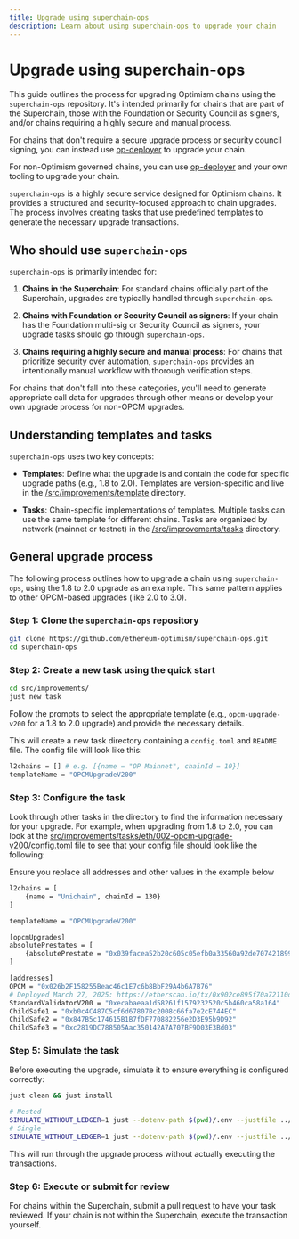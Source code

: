 ```yaml
---
title: Upgrade using superchain-ops
description: Learn about using superchain-ops to upgrade your chain
---
```



# Upgrade using superchain-ops

This guide outlines the process for upgrading Optimism chains using the `superchain-ops` repository. It's intended primarily for chains that are part of the Superchain, those with the Foundation or Security Council as signers, and/or chains requiring a highly secure and manual process.

For chains that don't require a secure upgrade process or security council signing, you can instead use [op-deployer](/stack/smart-contracts/op-deployer-upgrade) to upgrade your chain.

For non-Optimism governed chains, you can use [op-deployer](/stack/smart-contracts/op-deployer-upgrade) and your own tooling to upgrade your chain.

`superchain-ops` is a highly secure service designed for Optimism chains. It provides a structured and security-focused approach to chain upgrades. The process involves creating tasks that use predefined templates to generate the necessary upgrade transactions.

## Who should use `superchain-ops`

`superchain-ops` is primarily intended for:

1.  **Chains in the Superchain**: For standard chains officially part of the Superchain, upgrades are typically handled through `superchain-ops`.

2.  **Chains with Foundation or Security Council as signers**: If your chain has the Foundation multi-sig or Security Council as signers, your upgrade tasks should go through `superchain-ops`.

3.  **Chains requiring a highly secure and manual process**: For chains that prioritize security over automation, `superchain-ops` provides an intentionally manual workflow with thorough verification steps.

For chains that don't fall into these categories, you'll need to generate appropriate call data for upgrades through other means or develop your own upgrade process for non-OPCM upgrades.

## Understanding templates and tasks

`superchain-ops` uses two key concepts:

*   **Templates**: Define what the upgrade is and contain the code for specific upgrade paths (e.g., 1.8 to 2.0). Templates are version-specific and live in the [/src/improvements/template](https://github.com/ethereum-optimism/superchain-ops/tree/main/src/improvements/template) directory.

*   **Tasks**: Chain-specific implementations of templates. Multiple tasks can use the same template for different chains. Tasks are organized by network (mainnet or testnet) in the [/src/improvements/tasks](https://github.com/ethereum-optimism/superchain-ops/tree/main/src/improvements/tasks) directory.

## General upgrade process

The following process outlines how to upgrade a chain using `superchain-ops`, using the 1.8 to 2.0 upgrade as an example. This same pattern applies to other OPCM-based upgrades (like 2.0 to 3.0).

### Step 1: Clone the `superchain-ops` repository

```bash
git clone https://github.com/ethereum-optimism/superchain-ops.git
cd superchain-ops
```

### Step 2: Create a new task using the quick start

```bash
cd src/improvements/
just new task
```

Follow the prompts to select the appropriate template (e.g., `opcm-upgrade-v200` for a 1.8 to 2.0 upgrade) and provide the necessary details.

This will create a new task directory containing a `config.toml` and `README` file. The config file will look like this:

```bash
l2chains = [] # e.g. [{name = "OP Mainnet", chainId = 10}]
templateName = "OPCMUpgradeV200"

```

### Step 3: Configure the task

Look through other tasks in the directory to find the information necessary for your upgrade. For example, when upgrading from 1.8 to 2.0, you can look at the [src/improvements/tasks/eth/002-opcm-upgrade-v200/config.toml](https://github.com/ethereum-optimism/superchain-ops/blob/main/src/improvements/tasks/eth/002-opcm-upgrade-v200/config.toml) file to see that your config file should look like the following:

<Info>
  Ensure you replace all addresses and other values in the example below
</Info>

```bash
l2chains = [
    {name = "Unichain", chainId = 130}
]

templateName = "OPCMUpgradeV200"

[opcmUpgrades]
absolutePrestates = [
    {absolutePrestate = "0x039facea52b20c605c05efb0a33560a92de7074218998f75bcdf61e8989cb5d9", chainId = 130},
]

[addresses]
OPCM = "0x026b2F158255Beac46c1E7c6b8BbF29A4b6A7B76"
# Deployed March 27, 2025: https://etherscan.io/tx/0x902ce895f70a72110d40c9a734a26380b2e27c370aae90721cdfa1ac972cfff8 
StandardValidatorV200 = "0xecabaeaa1d58261f1579232520c5b460ca58a164"
ChildSafe1 = "0xb0c4C487C5cf6d67807Bc2008c66fa7e2cE744EC"
ChildSafe2 = "0x847B5c174615B1B7fDF770882256e2D3E95b9D92"
ChildSafe3 = "0xc2819DC788505Aac350142A7A707BF9D03E3Bd03"
```

### Step 5: Simulate the task

Before executing the upgrade, simulate it to ensure everything is configured correctly:

```bash
just clean && just install
```

```bash
# Nested 
SIMULATE_WITHOUT_LEDGER=1 just --dotenv-path $(pwd)/.env --justfile ../../../nested.just simulate <foundation|council|chain-governor|child-safe-1|child-safe-2|child-safe-3>
# Single 
SIMULATE_WITHOUT_LEDGER=1 just --dotenv-path $(pwd)/.env --justfile ../../../single.just simulate
```

This will run through the upgrade process without actually executing the transactions.

### Step 6: Execute or submit for review

For chains within the Superchain, submit a pull request to have your task reviewed. If your chain is not within the Superchain, execute the transaction yourself.


